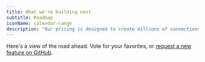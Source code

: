 ```yaml
---
title: What we're building next
subtitle: Roadmap
iconName: calendar-range
description: "Our pricing is designed to create millions of connections between modern providers, their partners, and their customers."
---
```


Here's a view of the road ahead. Vote for your favorites, or <a href="https://github.com/orgs/datum-cloud/discussions/categories/feature-requests" target="_blank">request a new feature on GitHub</a>.
